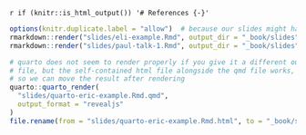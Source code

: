 `r if (knitr::is_html_output()) '# References {-}'`


```r
options(knitr.duplicate.label = "allow")  # because our slides might have code blocks named setup
rmarkdown::render("slides/eli-example.Rmd", output_dir = "_book/slides")
rmarkdown::render("slides/paul-talk-1.Rmd", output_dir = "_book/slides")

# quarto does not seem to render properly if you give it a different output
# file, but the self-contained html file alongside the qmd file works,
# so we can move the result after rendering
quarto::quarto_render(
  "slides/quarto-eric-example.Rmd.qmd",
  output_format = "revealjs"
)
file.rename(from = "slides/quarto-eric-example.Rmd.html", to = "_book/slides/quarto-eric-example.Rmd.html")
```